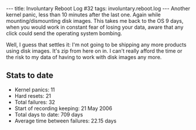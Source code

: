 ---
title: Involuntary Reboot Log #32
tags: involuntary.reboot.log
---
Another kernel panic, less than 10 minutes after the last one. Again while mounting/dismounting disk images. This takes me back to the OS 9 days, when you would work in constant fear of losing your data, aware that any click could send the operating system bombing.

Well, I guess that settles it: I'm not going to be shipping any more products using disk images. It's zip from here on in. I can't really afford the time or the risk to my data of having to work with disk images any more.

== Stats to date ==

* Kernel panics: 11
* Hard resets: 21
* Total failures: 32
* Start of recording keeping: 21 May 2006
* Total days to date: 709 days
* Average time between failures: 22.15 days
